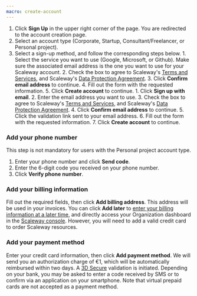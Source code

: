 ```yaml
---
macro: create-account
---
```

1. Click **Sign Up** in the upper right corner of the page. You are redirected to the account creation page.
2. Select an account type (Corporate, Startup, Consultant/Freelancer, or Personal project).
3. Select a sign-up method, and follow the corresponding steps below.
    <Tabs id="create-account">
      <TabsTab label="Sign-up with SSO">
        1. Select the service you want to use (Google, Microsoft, or Github). Make sure the associated email address is the one you want to use for your Scaleway account.
        2. Check the box to agree to Scaleway's [Terms and Services](https://www.scaleway.com/en/contracts/), and Scaleway's [Data Protection Agreement](https://www.scaleway.com/en/contracts/).
        3. Click **Confirm email address** to continue.
        4. Fill out the form with the requested information.
        5. Click **Create account** to continue.
      </TabsTab>
      <TabsTab label="Sign-up with your email address">
        1. Click **Sign up with email**.
        2. Enter the email address you want to use.
        3. Check the box to agree to Scaleway's [Terms and Services](https://www.scaleway.com/en/contracts/), and Scaleway's [Data Protection Agreement](https://www.scaleway.com/en/contracts/).
        4. Click **Confirm email address** to continue.
        5. Click the validation link sent to your email address.
        6. Fill out the form with the requested information.
        7. Click **Create account** to continue.
      </TabsTab>
    </Tabs>

### Add your phone number

<Message type="note">
  This step is not mandatory for users with the Personal project account type.
</Message>

1. Enter your phone number and click **Send code**.
2. Enter the 6-digit code you received on your phone number.
3. Click **Verify phone number**.

### Add your billing information
Fill out the required fields, then click **Add billing address**. This address will be used in your invoices.
    <Message type="note">
      You can click **Add later** to [enter your billing information at a later time](/billing/how-to/add-payment-method/), and directly access your Organization dashboard in the [Scaleway console](https://account.scaleway.com/?service=elementsorganization). However, you will need to add a valid credit card to order Scaleway resources.
    </Message>

### Add your payment method
Enter your credit card information, then click **Add payment method**. We will send you an authorization charge of €1, which will be automatically reimbursed within two days. A [3D Secure](https://en.wikipedia.org/wiki/3-D_Secure) validation is initiated. Depending on your bank, you may be asked to enter a code received by SMS or to confirm via an application on your smartphone.
Note that virtual prepaid cards are not accepted as a payment method.